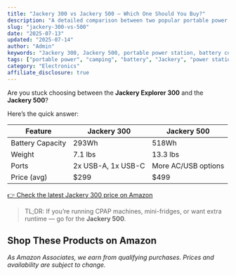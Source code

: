 ```yaml
---
title: "Jackery 300 vs Jackery 500 — Which One Should You Buy?"
description: "A detailed comparison between two popular portable power stations."
slug: "jackery-300-vs-500"
date: "2025-07-13"
updated: "2025-07-14"
author: "Admin"
keywords: "Jackery 300, Jackery 500, portable power station, battery comparison, camping power"
tags: ["portable power", "camping", "battery", "Jackery", "power station"]
category: "Electronics"
affiliate_disclosure: true
---
```


Are you stuck choosing between the **Jackery Explorer 300** and the **Jackery 500**?

Here’s the quick answer:

| Feature              | Jackery 300        | Jackery 500        |
|----------------------|--------------------|---------------------|
| Battery Capacity     | 293Wh              | 518Wh              |
| Weight               | 7.1 lbs            | 13.3 lbs           |
| Ports                | 2x USB-A, 1x USB-C | More AC/USB options |
| Price (avg)          | $299               | $499               |

[👉 Check the latest <ProductLink productName="Jackery">Jackery</ProductLink> 300 price on Amazon](https://www.amazon.com/dp/B083KBKJ8Q?tag=yourtag)

> TL;DR: If you’re running CPAP machines, mini-fridges, or want extra runtime — go for the **Jackery 500**.




## Shop These Products on Amazon

<div style={{display: "flex", gap: "1rem", flexWrap: "wrap", margin: "2rem 0"}}>
  <AmazonButton productName="portable power" />
  <AmazonButton productName="camping" />
  <AmazonButton productName="battery" />
  <AmazonButton productName="Jackery" />
  <AmazonButton productName="power station" />
</div>

*As Amazon Associates, we earn from qualifying purchases. Prices and availability are subject to change.*